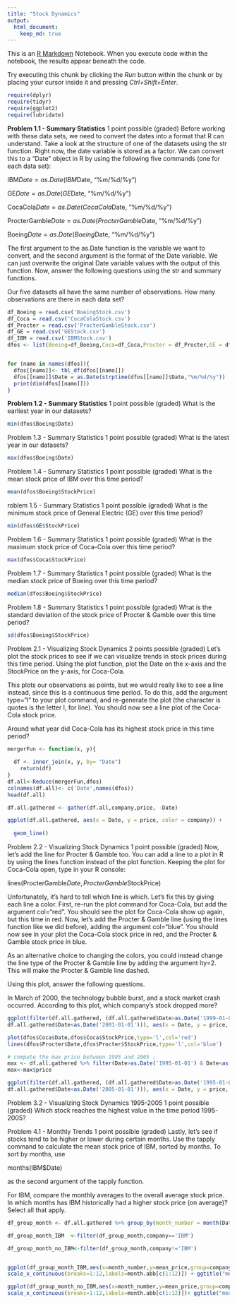 ```yaml
---
title: "Stock Dynamics"
output:
  html_document:
    keep_md: true
---
```


This is an [R Markdown](http://rmarkdown.rstudio.com) Notebook. When you execute code within the notebook, the results appear beneath the code. 

Try executing this chunk by clicking the *Run* button within the chunk or by placing your cursor inside it and pressing *Ctrl+Shift+Enter*. 
```r
require(dplyr)
require(tidyr)
require(ggplot2)
require(lubridate)

```
**Problem 1.1 - Summary Statistics**
1 point possible (graded)
Before working with these data sets, we need to convert the dates into a format that R can understand. Take a look at the structure of one of the datasets using the str function. Right now, the date variable is stored as a factor. We can convert this to a "Date" object in R by using the following five commands (one for each data set):

IBM$Date = as.Date(IBM$Date, "%m/%d/%y")

GE$Date = as.Date(GE$Date, "%m/%d/%y")

CocaCola$Date = as.Date(CocaCola$Date, "%m/%d/%y")

ProcterGamble$Date = as.Date(ProcterGamble$Date, "%m/%d/%y")

Boeing$Date = as.Date(Boeing$Date, "%m/%d/%y")

The first argument to the as.Date function is the variable we want to convert, and the second argument is the format of the Date variable. We can just overwrite the original Date variable values with the output of this function. Now, answer the following questions using the str and summary functions.

Our five datasets all have the same number of observations. How many observations are there in each data set?


```r

df_Boeing = read.csv('BoeingStock.csv')
df_Coca = read.csv('CocaColaStock.csv')
df_Procter = read.csv('ProcterGambleStock.csv')
df_GE = read.csv('GEStock.csv')
df_IBM = read.csv('IBMStock.csv')
dfos <- list(Boeing=df_Boeing,Coca=df_Coca,Procter = df_Procter,GE = df_GE,IBM =df_IBM)


for (namo in names(dfos)){
  dfos[[namo]]<- tbl_df(dfos[[namo]])
  dfos[[namo]]$Date = as.Date(strptime(dfos[[namo]]$Date,"%m/%d/%y"))
  print(dim(dfos[[namo]]))
}

```

**Problem 1.2 - Summary Statistics**
1 point possible (graded)
What is the earliest year in our datasets?

```r
min(dfos$Boeing$Date)
```

Problem 1.3 - Summary Statistics
1 point possible (graded)
What is the latest year in our datasets?

```r
max(dfos$Boeing$Date)
```

Problem 1.4 - Summary Statistics
1 point possible (graded)
What is the mean stock price of IBM over this time period?
```r
mean(dfos$Boeing$StockPrice)
```
roblem 1.5 - Summary Statistics
1 point possible (graded)
What is the minimum stock price of General Electric (GE) over this time period?

```r
min(dfos$GE$StockPrice)
```

Problem 1.6 - Summary Statistics
1 point possible (graded)
What is the maximum stock price of Coca-Cola over this time period?
```r
max(dfos$Coca$StockPrice)
```
Problem 1.7 - Summary Statistics
1 point possible (graded)
What is the median stock price of Boeing over this time period?
```r
median(dfos$Boeing$StockPrice)
```
Problem 1.8 - Summary Statistics
1 point possible (graded)
What is the standard deviation of the stock price of Procter & Gamble over this time period?
```r
sd(dfos$Boeing$StockPrice)
```
Problem 2.1 - Visualizing Stock Dynamics
2 points possible (graded)
Let's plot the stock prices to see if we can visualize trends in stock prices during this time period. Using the plot function, plot the Date on the x-axis and the StockPrice on the y-axis, for Coca-Cola.

This plots our observations as points, but we would really like to see a line instead, since this is a continuous time period. To do this, add the argument type="l" to your plot command, and re-generate the plot (the character is quotes is the letter l, for line). You should now see a line plot of the Coca-Cola stock price.

Around what year did Coca-Cola has its highest stock price in this time period?
```r
mergerFun <- function(x, y){
 
  df <- inner_join(x, y, by= "Date")
    return(df)
}
df.all<-Reduce(mergerFun,dfos)
colnames(df.all)<- c('Date',names(dfos))
head(df.all)

```
```r
df.all.gathered <- gather(df.all,company,price, -Date)

ggplot(df.all.gathered, aes(x = Date, y = price, color = company)) +
  
  geom_line()
```

Problem 2.2 - Visualizing Stock Dynamics
1 point possible (graded)
Now, let's add the line for Procter & Gamble too. You can add a line to a plot in R by using the lines function instead of the plot function. Keeping the plot for Coca-Cola open, type in your R console:

lines(ProcterGamble$Date, ProcterGamble$StockPrice)

Unfortunately, it's hard to tell which line is which. Let's fix this by giving each line a color. First, re-run the plot command for Coca-Cola, but add the argument col="red". You should see the plot for Coca-Cola show up again, but this time in red. Now, let's add the Procter & Gamble line (using the lines function like we did before), adding the argument col="blue". You should now see in your plot the Coca-Cola stock price in red, and the Procter & Gamble stock price in blue.

As an alternative choice to changing the colors, you could instead change the line type of the Procter & Gamble line by adding the argument lty=2. This will make the Procter & Gamble line dashed.

Using this plot, answer the following questions.

In March of 2000, the technology bubble burst, and a stock market crash occurred. According to this plot, which company's stock dropped more?
```r
ggplot(filter(df.all.gathered, (df.all.gathered$Date>as.Date('1999-01-01')&
df.all.gathered$Date<as.Date('2001-01-01'))), aes(x = Date, y = price, color = company)) + geom_line()+ geom_vline(xintercept = as.numeric(ymd(20000301)),linetype="dotted")
```

```r
plot(dfos$Coca$Date,dfos$Coca$StockPrice,type='l',col='red')
lines(dfos$Procter$Date,dfos$Procter$StockPrice,type='l',col='blue')
```
```r
# compute the max price between 1995 and 2005 :
max <- df.all.gathered %>% filter(Date>as.Date('1995-01-01') & Date<as.Date('2005-01-01'))%>% slice(which.max(price))
max<-max$price

ggplot(filter(df.all.gathered, (df.all.gathered$Date>as.Date('1995-01-01')&
df.all.gathered$Date<as.Date('2005-01-01'))), aes(x = Date, y = price, color = company)) + geom_line()+ geom_hline(yintercept=max,linetype='dotted')
```

 Problem 3.2 - Visualizing Stock Dynamics 1995-2005
1 point possible (graded)
Which stock reaches the highest value in the time period 1995-2005?

Problem 4.1 - Monthly Trends
1 point possible (graded)
Lastly, let's see if stocks tend to be higher or lower during certain months. Use the tapply command to calculate the mean stock price of IBM, sorted by months. To sort by months, use

months(IBM$Date)

as the second argument of the tapply function.

For IBM, compare the monthly averages to the overall average stock price. In which months has IBM historically had a higher stock price (on average)? Select all that apply.





```r
df_group_month <- df.all.gathered %>% group_by(month_number = month(Date),company) %>% summarise(mean_price = mean(price))

df_group_month_IBM  <-filter(df_group_month,company=='IBM')

df_group_month_no_IBM<-filter(df_group_month,company!='IBM')


ggplot(df_group_month_IBM,aes(x=month_number,y=mean_price,group=company,colour=company))+ geom_line()+
scale_x_continuous(breaks=1:12,labels=month.abb[c(1:12)]) + ggtitle("mean stock price for IBM per month")

ggplot(df_group_month_no_IBM,aes(x=month_number,y=mean_price,group=company,colour=company))+ geom_line()+
scale_x_continuous(breaks=1:12,labels=month.abb[c(1:12)])+ ggtitle("mean stock price per month")
```

